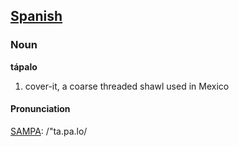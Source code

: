 == [[Spanish]] ==

===Noun===
'''tápalo'''

# cover-it, a coarse threaded shawl used in Mexico

====Pronunciation====
[[w:SAMPA|SAMPA]]: /"ta.pa.lo/